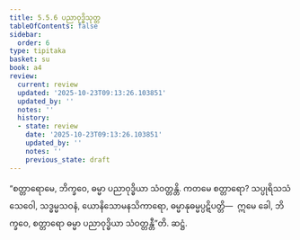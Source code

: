 ```yaml
---
title: 5.5.6 ပညာဝုဒ္ဓိသုတ္တ
tableOfContents: false
sidebar:
  order: 6
type: tipitaka
basket: su
book: a4
review:
  current: review
  updated: '2025-10-23T09:13:26.103851'
  updated_by: ''
  notes: ''
  history:
  - state: review
    date: '2025-10-23T09:13:26.103851'
    updated_by: ''
    notes: ''
    previous_state: draft
---
```



<ReviewStatus review={frontmatter.review} showDetails={true} />

<HypothesisAnnotation frontmatter={frontmatter} />

<DynamicBreadcrumb />

<Division number="248" book="a4" e="ch" v="15" p="567">

<Paragraph number="1506" book="a4">
“စတ္တာရောမေ, ဘိက္ခဝေ, ဓမ္မာ ပညာဝုဒ္ဓိယာ သံဝတ္တန္တိ. ကတမေ စတ္တာရော? သပ္ပုရိသသံသေဝေါ, သဒ္ဓမ္မသဝနံ, ယောနိသောမနသိကာရော, ဓမ္မာနုဓမ္မပ္ပဋိပတ္တိ—  ဣမေ ခေါ, ဘိက္ခဝေ, စတ္တာရော ဓမ္မာ ပညာဝုဒ္ဓိယာ သံဝတ္တန္တီ”တိ.

</Paragraph>
</Division>

<Paragraph number="1507" type="center" book="a4">
ဆဋ္ဌံ.
</Paragraph>